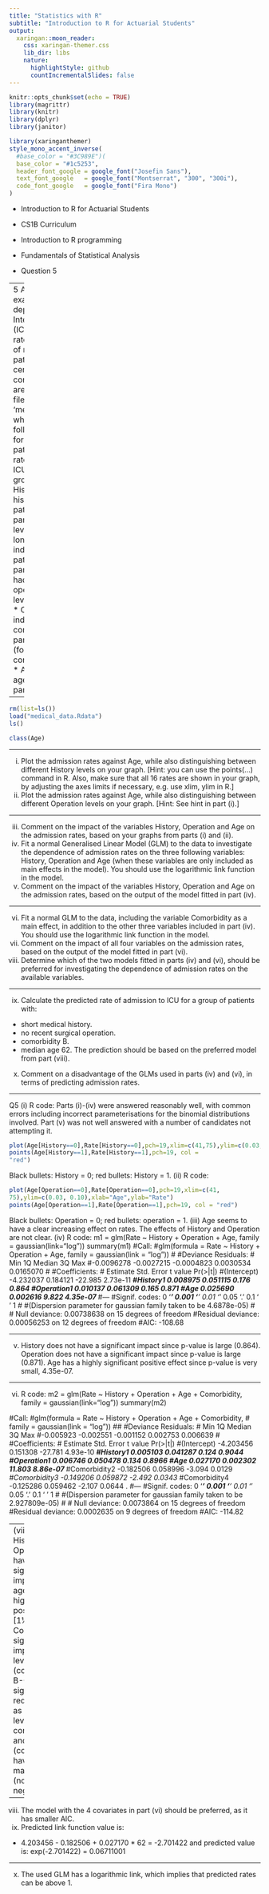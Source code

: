 ```yaml
---
title: "Statistics with R"
subtitle: "Introduction to R for Actuarial Students"
output:
  xaringan::moon_reader:
    css: xaringan-themer.css
    lib_dir: libs
    nature:
      highlightStyle: github
      countIncrementalSlides: false
---
```



```r
knitr::opts_chunk$set(echo = TRUE)
library(magrittr)
library(knitr)
library(dplyr)
library(janitor)


```

```r
library(xaringanthemer)
style_mono_accent_inverse(
  #base_color = "#3C989E")(
  base_color = "#1c5253",
  header_font_google = google_font("Josefin Sans"),
  text_font_google   = google_font("Montserrat", "300", "300i"),
  code_font_google   = google_font("Fira Mono")
)
```
* Introduction to R for Actuarial Students

* CS1B Curriculum

* Introduction to R programming
* Fundamentals of Statistical Analysis

* Question 5

---
5 A medical study examines the dependence of Intensive Care Unit (ICU) admission
rates on a numbers of risk factors, for patients with a certain medical condition. The
data are available in the file ‘medical_data.RData’, which contains the following
variables for 16 groups of patients:
*  Rate: the rate of admission to ICU in a particular group of patients.
*  History: the medical history of the patients in a particular group (two levels;
0: short; 1: long).
*  Operation: indicator showing if patients in a particular group have had a recent
surgical operation (two levels; 0: no; 1: yes).
*  Comorbidity: an index of existing comorbidities in a particular group (four levels;
1–4 for comorbidities A–D).
*  Age: the median age of patients in a particular group.


---

```r
rm(list=ls())
load("medical_data.Rdata")
ls()
```


```r
class(Age)
```


---

(i) Plot the admission rates against Age, while also distinguishing between
different History levels on your graph. 
[Hint: you can use the points(…) command in R. Also, make sure that all
16 rates are shown in your graph, by adjusting the axes limits if necessary,
e.g. use xlim, ylim in R.]
(ii) Plot the admission rates against Age, while also distinguishing between
different Operation levels on your graph. 
[Hint: See hint in part (i).]

---

(iii) Comment on the impact of the variables History, Operation and Age on the
admission rates, based on your graphs from parts (i) and (ii).
(iv) Fit a normal Generalised Linear Model (GLM) to the data to investigate the
dependence of admission rates on the three following variables: History,
Operation and Age (when these variables are only included as main effects in
the model).
You should use the logarithmic link function in the model. 
(v) Comment on the impact of the variables History, Operation and Age on the
admission rates, based on the output of the model fitted in part (iv).

--- 
 
(vi) Fit a normal GLM to the data, including the variable Comorbidity as a main
effect, in addition to the other three variables included in part (iv). You should
use the logarithmic link function in the model. 
(vii) Comment on the impact of all four variables on the admission rates, based on
the output of the model fitted in part (vi). 
(viii) Determine which of the two models fitted in parts (iv) and (vi), should be
preferred for investigating the dependence of admission rates on the available
variables. 

---

(ix) Calculate the predicted rate of admission to ICU for a group of patients with:
*  short medical history.
*  no recent surgical operation.
*  comorbidity B.
*  median age 62.
The prediction should be based on the preferred model from part (viii). 
(x) Comment on a disadvantage of the GLMs used in parts (iv) and (vi), in terms
of predicting admission rates.

---

Q5
(i)
R code:
Parts (i)-(iv) were answered reasonably well, with common errors including incorrect parameterisations for the binomial distributions involved.
Part (v) was not well answered with a number of candidates not attempting it.

```r
plot(Age[History==0],Rate[History==0],pch=19,xlim=c(41,75),ylim=c(0.03,0.10),xlab="Age",ylab="Rate", main="Admission rates against age") 
points(Age[History==1],Rate[History==1],pch=19, col =
"red") 
```
Black bullets: History = 0; red bullets: History = 1. 
(ii)
R code:

```r
plot(Age[Operation==0],Rate[Operation==0],pch=19,xlim=c(41,
75),ylim=c(0.03, 0.10),xlab="Age",ylab="Rate") 
points(Age[Operation==1],Rate[Operation==1],pch=19, col = "red") 
```

Black bullets: Operation = 0; red bullets: operation = 1. 
(iii)
Age seems to have a clear increasing effect on rates. 
The effects of History and Operation are not clear. 
(iv)
R code:
m1 = glm(Rate ~ History + Operation + Age, family = gaussian(link="log")) 
summary(m1)
#Call:
#glm(formula = Rate ~ History + Operation + Age, family = gaussian(link = "log"))
#
#Deviance Residuals:
# Min 1Q Median 3Q Max
#-0.0096278 -0.0027215 -0.0004823 0.0030534 0.0165070
#
#Coefficients:
# Estimate Std. Error t value Pr(>|t|)
#(Intercept) -4.232037 0.184121 -22.985 2.73e-11 ***
#History1 0.008975 0.051115 0.176 0.864
#Operation1 0.010137 0.061309 0.165 0.871
#Age 0.025690 0.002616 9.822 4.35e-07 ***
#---
#Signif. codes: 0 ‘***’ 0.001 ‘**’ 0.01 ‘*’ 0.05 ‘.’ 0.1 ‘ ’ 1
#
#(Dispersion parameter for gaussian family taken to be 4.6878e-05)
#
# Null deviance: 0.00738638 on 15 degrees of freedom
#Residual deviance: 0.00056253 on 12 degrees of freedom
#AIC: -108.68 

---

(v)
History does not have a significant impact since p-value is large (0.864). 
Operation does not have a significant impact since p-value is large (0.871). 
Age has a highly significant 
positive effect since p-value is very small, 4.35e-07. 

---

(vi)
R code:
m2 = glm(Rate ~ History + Operation + Age + Comorbidity, family = gaussian(link="log")) 
summary(m2)


#Call:
#glm(formula = Rate ~ History + Operation + Age + Comorbidity,
# family = gaussian(link = "log"))
##
#Deviance Residuals:
# Min 1Q Median 3Q Max
#-0.005923 -0.002551 -0.001152 0.002753 0.006639
#
#Coefficients:
# Estimate Std. Error t value Pr(>|t|)
#(Intercept) -4.203456 0.151308 -27.781 4.93e-10 ***
#History1 0.005103 0.041287 0.124 0.9044
#Operation1 0.006746 0.050478 0.134 0.8966
#Age 0.027170 0.002302 11.803 8.86e-07 ***
#Comorbidity2 -0.182506 0.058996 -3.094 0.0129 *
#Comorbidity3 -0.149206 0.059872 -2.492 0.0343 *
#Comorbidity4 -0.125286 0.059462 -2.107 0.0644 .
#---
#Signif. codes: 0 ‘***’ 0.001 ‘**’ 0.01 ‘*’ 0.05 ‘.’ 0.1 ‘ ’ 1
#
#(Dispersion parameter for gaussian family taken to be 2.927809e-05)
#
# Null deviance: 0.0073864 on 15 degrees of freedom
#Residual deviance: 0.0002635 on 9 degrees of freedom
#AIC: -114.82 

---
(vii)
As before, History and Operation do not have a significant impact, while age still
has a highly significant positive effect. [1½]
Comorbidity has significant impact, 
with levels 2-3 (comorbidities B-C) having a significant reducing effect as
compared to level 1 (baseline, comorbidity A) 
and level 4 (comorbidity D) having a marginally (non-)significant negative impact. 

---

(viii)
The model with the 4 covariates in part (vi) should be preferred, 
as it has smaller AIC. 
(ix)
Predicted link function value is:
- 4.203456 - 0.182506 + 0.027170 * 62
= -2.701422 
and predicted value is:
exp(-2.701422) = 0.06711001 

---
(x)
The used GLM has a logarithmic link,
which implies that predicted rates can be above 1. 
